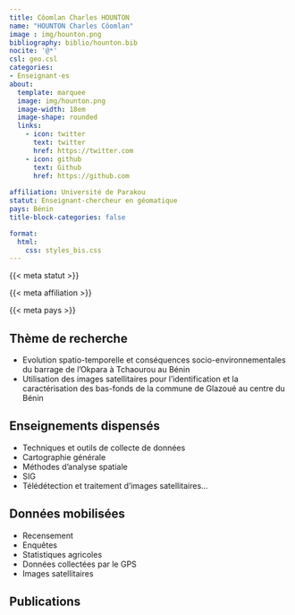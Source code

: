 ```yaml
---
title: Côomlan Charles HOUNTON
name: "HOUNTON Charles Côomlan"
image : img/hounton.png
bibliography: biblio/hounton.bib
nocite: '@*'
csl: geo.csl
categories: 
- Enseignant·es
about:
  template: marquee
  image: img/hounton.png
  image-width: 18em
  image-shape: rounded
  links:
    - icon: twitter
      text: twitter
      href: https://twitter.com
    - icon: github
      text: Github
      href: https://github.com
      
affiliation: Université de Parakou
statut: Enseignant-chercheur en géomatique
pays: Bénin
title-block-categories: false

format:
  html: 
    css: styles_bis.css
---
```


::: {#profil}
::: {#statut}
{{< meta statut >}}
:::

::: {#affiliation}
{{< meta affiliation >}}
:::

::: {#pays}
<i class="bi bi-globe2"></i> {{< meta pays >}}\
:::
:::

## <i class="bi bi-ui-checks-grid"></i> Thème de recherche

::: {#liste}
-   Evolution spatio-temporelle et conséquences socio-environnementales du barrage de l'Okpara à Tchaourou au Bénin
-   Utilisation des images satellitaires pour l'identification et la caractérisation des bas-fonds de la commune de Glazoué au centre du Bénin
:::

## <i class="bi bi-person-video3"></i> Enseignements dispensés

<div>

-   Techniques et outils de collecte de données
-   Cartographie générale
-   Méthodes d'analyse spatiale
-   SIG
-   Télédétection et traitement d'images satellitaires...

</div>

## <i class="bi bi-clipboard-data"></i> Données mobilisées

-   Recensement
-   Enquêtes
-   Statistiques agricoles
-   Données collectées par le GPS
-   Images satellitaires

## <i class="bi bi-file-earmark-text"></i> Publications

::: {#refs}
:::
